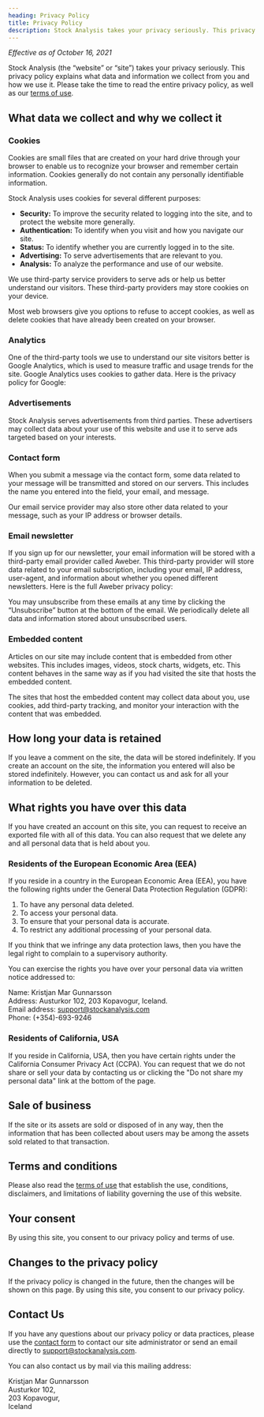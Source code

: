 ```yaml
---
heading: Privacy Policy
title: Privacy Policy
description: Stock Analysis takes your privacy seriously. This privacy policy explains what data and information we collect from you and how we use it.
---
```


_Effective as of October 16, 2021_

Stock Analysis (the “website” or “site”) takes your privacy seriously. This privacy policy explains what data and information we collect from you and how we use it. Please take the time to read the entire privacy policy, as well as our [terms of use](/terms-of-use/).

## What data we collect and why we collect it

### Cookies

Cookies are small files that are created on your hard drive through your browser to enable us to recognize your browser and remember certain information. Cookies generally do not contain any personally identifiable information.

Stock Analysis uses cookies for several different purposes:

-  **Security:** To improve the security related to logging into the site, and to protect the website more generally.
-  **Authentication:** To identify when you visit and how you navigate our site.
-  **Status:** To identify whether you are currently logged in to the site.
-  **Advertising:** To serve advertisements that are relevant to you.
-  **Analysis:** To analyze the performance and use of our website.

We use third-party service providers to serve ads or help us better understand our visitors. These third-party providers may store cookies on your device.

Most web browsers give you options to refuse to accept cookies, as well as delete cookies that have already been created on your browser.

### Analytics

One of the third-party tools we use to understand our site visitors better is Google Analytics, which is used to measure traffic and usage trends for the site. Google Analytics uses cookies to gather data. Here is the privacy policy for Google: <External url="https://policies.google.com/privacy" text="Google Privacy Policy" />

### Advertisements

Stock Analysis serves advertisements from third parties. These advertisers may collect data about your use of this website and use it to serve ads targeted based on your interests.

### Contact form

When you submit a message via the contact form, some data related to your message will be transmitted and stored on our servers. This includes the name you entered into the field, your email, and message.

Our email service provider may also store other data related to your message, such as your IP address or browser details.

### Email newsletter

If you sign up for our newsletter, your email information will be stored with a third-party email provider called Aweber. This third-party provider will store data related to your email subscription, including your email, IP address, user-agent, and information about whether you opened different newsletters. Here is the full Aweber privacy policy: <External url="https://www.aweber.com/privacy.htm" text="Aweber Privacy Policy" />

You may unsubscribe from these emails at any time by clicking the “Unsubscribe” button at the bottom of the email. We periodically delete all data and information stored about unsubscribed users.

### Embedded content

Articles on our site may include content that is embedded from other websites. This includes images, videos, stock charts, widgets, etc. This content behaves in the same way as if you had visited the site that hosts the embedded content.

The sites that host the embedded content may collect data about you, use cookies, add third-party tracking, and monitor your interaction with the content that was embedded.

## How long your data is retained

If you leave a comment on the site, the data will be stored indefinitely. If you create an account on the site, the information you entered will also be stored indefinitely. However, you can contact us and ask for all your information to be deleted.

## What rights you have over this data

If you have created an account on this site, you can request to receive an exported file with all of this data. You can also request that we delete any and all personal data that is held about you.

### Residents of the European Economic Area (EEA)

If you reside in a country in the European Economic Area (EEA), you have the following rights under the General Data Protection Regulation (GDPR):

1. To have any personal data deleted.
2. To access your personal data.
3. To ensure that your personal data is accurate.
4. To restrict any additional processing of your personal data.

If you think that we infringe any data protection laws, then you have the legal right to complain to a supervisory authority.

You can exercise the rights you have over your personal data via written notice addressed to:

Name: Kristjan Mar Gunnarsson  
Address: Austurkor 102, 203 Kopavogur, Iceland.  
Email address: support@stockanalysis.com  
Phone: (+354)-693-9246

### Residents of California, USA

If you reside in California, USA, then you have certain rights under the California Consumer Privacy Act (CCPA). You can request that we do not share or sell your data by contacting us or clicking the "Do not share my personal data" link at the bottom of the page.

## Sale of business

If the site or its assets are sold or disposed of in any way, then the information that has been collected about users may be among the assets sold related to that transaction.

## Terms and conditions

Please also read the [terms of use](/terms-of-use/) that establish the use, conditions, disclaimers, and limitations of liability governing the use of this website.

## Your consent

By using this site, you consent to our privacy policy and terms of use.

## Changes to the privacy policy

If the privacy policy is changed in the future, then the changes will be shown on this page. By using this site, you consent to our privacy policy.

## Contact Us

If you have any questions about our privacy policy or data practices, please use the [contact form](/contact/) to contact our site administrator or send an email directly to support@stockanalysis.com.

You can also contact us by mail via this mailing address:

Kristjan Mar Gunnarsson  
Austurkor 102,  
203 Kopavogur,  
Iceland

